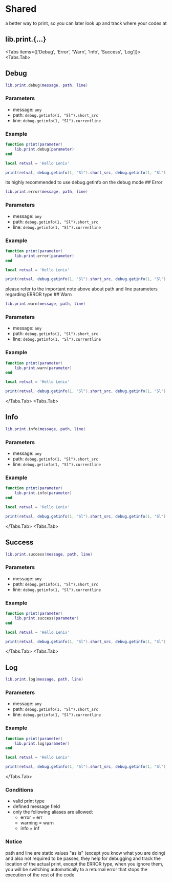 # Shared

a better way to print, so you can later look up and track where your codes at

## lib.print.{...}

<Tabs items={['Debug', 'Error', 'Warn', 'Info', 'Success', 'Log']}>
<Tabs.Tab>
## Debug

```lua
lib.print.debug(message, path, line)
```

### Parameters
* message: `any`
* path: `debug.getinfo(1, "Sl").short_src`
* line: `debug.getinfo(1, "Sl").currentline`

### Example

```lua filename="wrapper/print.lua"
function print(parameter)
    lib.print.debug(parameter)
end
```

```lua filename="shared/main.lua"
local retval = 'Hello Lenix'

print(retval, debug.getinfo(1, "Sl").short_src, debug.getinfo(1, "Sl").currentline)
```

<Callout type="info">
its highly recommended to use debug.getinfo on the debug mode
</Callout>
</Tabs.Tab>
<Tabs.Tab>
## Error

```lua
lib.print.error(message, path, line)
```

### Parameters
* message: `any`
* path: `debug.getinfo(1, "Sl").short_src`
* line: `debug.getinfo(1, "Sl").currentline`

### Example

```lua filename="wrapper/print.lua"
function print(parameter)
    lib.print.error(parameter)
end
```

```lua filename="shared/main.lua"
local retval = 'Hello Lenix'

print(retval, debug.getinfo(1, "Sl").short_src, debug.getinfo(1, "Sl").currentline)
```
<Callout type="info">
please refer to the important note above about path and line parameters regarding ERROR type
</Callout>
</Tabs.Tab>
<Tabs.Tab>
## Warn

```lua
lib.print.warn(message, path, line)
```

### Parameters
* message: `any`
* path: `debug.getinfo(1, "Sl").short_src`
* line: `debug.getinfo(1, "Sl").currentline`

### Example

```lua filename="wrapper/print.lua"
function print(parameter)
    lib.print.warn(parameter)
end
```

```lua filename="shared/main.lua"
local retval = 'Hello Lenix'

print(retval, debug.getinfo(1, "Sl").short_src, debug.getinfo(1, "Sl").currentline)
```
</Tabs.Tab>
<Tabs.Tab>
## Info

```lua
lib.print.info(message, path, line)
```

### Parameters
* message: `any`
* path: `debug.getinfo(1, "Sl").short_src`
* line: `debug.getinfo(1, "Sl").currentline`

### Example

```lua filename="wrapper/print.lua"
function print(parameter)
    lib.print.info(parameter)
end
```

```lua filename="shared/main.lua"
local retval = 'Hello Lenix'

print(retval, debug.getinfo(1, "Sl").short_src, debug.getinfo(1, "Sl").currentline)
```
</Tabs.Tab>
<Tabs.Tab>
## Success

```lua
lib.print.success(message, path, line)
```

### Parameters
* message: `any`
* path: `debug.getinfo(1, "Sl").short_src`
* line: `debug.getinfo(1, "Sl").currentline`

### Example

```lua filename="wrapper/print.lua"
function print(parameter)
    lib.print.success(parameter)
end
```

```lua filename="shared/main.lua"
local retval = 'Hello Lenix'

print(retval, debug.getinfo(1, "Sl").short_src, debug.getinfo(1, "Sl").currentline)
```
</Tabs.Tab>
<Tabs.Tab>
## Log

```lua
lib.print.log(message, path, line)
```

### Parameters
* message: `any`
* path: `debug.getinfo(1, "Sl").short_src`
* line: `debug.getinfo(1, "Sl").currentline`

### Example

```lua filename="wrapper/print.lua"
function print(parameter)
    lib.print.log(parameter)
end
```

```lua filename="shared/main.lua"
local retval = 'Hello Lenix'

print(retval, debug.getinfo(1, "Sl").short_src, debug.getinfo(1, "Sl").currentline)

```
</Tabs.Tab>
</Tabs>

### Conditions

* valid print type
* defined message field
* only the following aliases are allowed:
  * error = err
  * warning = warn
  * info = inf

### Notice

<Callout type="warning">
path and line are static values "as is" (except you know what you are doing) and also not required to be passes, they help for debugging and track the location of the actual print, except the ERROR type, when you ignore them, you will be switching automatically to a returnal error that stops the execution of the rest of the code
</Callout>